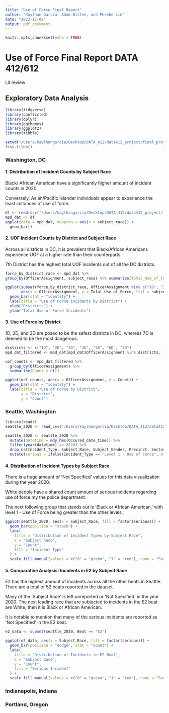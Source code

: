 ```yaml
---
title: "Use of Force Final Report"
author: "Kaylhan Garcia, Adam Billen, and Phoebe Lin"
date: "2023-12-09"
output: pdf_document
---
```


```r
knitr::opts_chunk$set(echo = TRUE)
```

# Use of Force Final Report DATA 412/612

Lit review

## Exploratory Data Analysis

```r
library(tidyverse)
library(conflicted)
library(dplyr)
library(ggthemes)
library(ggplot2)
library(tibble)
```

```r
setwd("/Users/kaylhangarcia/Desktop/DATA_412/data412_project/final_project/data-412-mpd-use-of-force")
list.files()

```

### Washington, DC

#### 1. Distribution of Incident Counts by Subject Race

Black/ African American have a significantly higher amount of incident counts in 2020.

Conversely, Asian/Pacific Islander individuals appear to experience the least instances of use of force.

```r
df <- read.csv("/Users/kaylhangarcia/Desktop/DATA_412/data412_project/final_project/data-412-mpd-use-of-force/data/UOF_DC_2020.csv")
mpd_dat <- df
ggplot(data = mpd_dat, mapping = aes(x = subject_race)) + 
  geom_bar()
```

#### 2. UOF Incident Counts by District and Subject Race

Across all districts in DC, it is prevalent that Black/African Americans experience UOF at a higher rate than their counterparts.

7th District has the highest total UOF incidents out of all the DC districts.

```r
force_by_district_race <- mpd_dat %>%
group_by(OfficerAssignment, subject_race) %>% summarize(Total_Use_of_Force = n()) #total num of cases of use of force

ggplot(subset(force_by_district_race, OfficerAssignment %in% c("1D", "2D", "3D", "4D", "5D", "6D", "7D")), 
       aes(x = OfficerAssignment, y = Total_Use_of_Force, fill = subject_race)) +
  geom_bar(stat = "identity") +
  labs(title = "Use of Force Incidents by District") +
  xlab("Districts") +
  ylab("Total Use of Force Incidents")
```

#### 3. Use of Force by District.

1D, 2D, and 3D are posed to be the safest districts in DC, whereas 7D is deemed to be the most dangerous.

```r
districts <- c("1D", "2D", "3D", "4D", "5D", "6D", "7D")
mpd_dat_filtered <- mpd_dat[mpd_dat$OfficerAssignment %in% districts, ]

uof_counts <- mpd_dat_filtered %>%
  group_by(OfficerAssignment) %>%
  summarise(Count = n())

ggplot(uof_counts, aes(x = OfficerAssignment, y = Count)) +
  geom_bar(stat = "identity") +
  labs(title = "Use of Force by District",
       x = "District",
       y = "Count")
```

### Seattle, Washington

```r
library(readr)
seattle_2020 <- read_csv("/Users/kaylhangarcia/Desktop/DATA_412/data412_project/final_project/data-412-mpd-use-of-force/data/UOF_Seattle.csv")

seattle_2020 <- seattle_2020 %>%
  mutate(datetime = mdy_hms(Occured_date_time)) %>%
  filter(year(datetime) == 2020) %>%
  drop_na(Incident_Type, Subject_Race, Subject_Gender, Precinct, Sector, Beat) %>%
  mutate(serious = ifelse(Incident_Type == "Level 1 - Use of Force", 0, 1))
```

#### 4. Distribution of Incident Types by Subject Race

There is a huge amount of \'Not Specified\' values for this data visualization during the year 2020.

White people have a shared count amount of serious incidents regarding use of force my the police department.

The next following group that stands out is \'Black or African American,\' with level 1 - Use of Force being greater than the other levels.

```r
ggplot(seattle_2020, aes(x = Subject_Race, fill = factor(serious))) +
  geom_bar(position = "stack") +
  labs(
    title = "Distribution of Incident Types by Subject Race",
    x = "Subject Race",
    y = "Count",
    fill = "Incident Type"
  ) +
  scale_fill_manual(values = c("0" = "green", "1" = "red"), name = "Serious Incident")
```

#### 5. Comparative Analysis: Incidents in E2 by Subject Race

E2 has the highest amount of incidents across all the other beats in Seattle. There are a total of 52 beats reported in the dataset.

Many of the \'Subject Race\' is left unreported or \'Not Specified\' in the year 2020. The next leading race that are subjected to incidents in the E2 beat are White, then it is Black or African American.

It is notable to mention that many of the serious incidents are reported as \'Not Specified\' in the E2 beat.

```r
e2_data <- subset(seattle_2020, Beat == "E2")

ggplot(e2_data, aes(x = Subject_Race, fill = factor(serious))) +
  geom_bar(position = "dodge", stat = "count") +
  labs(
    title = "Distribution of Incidents in E2 Beat",
    x = "Subject Race",
    y = "Count",
    fill = "Serious Incident"
  ) +
  scale_fill_manual(values = c("0" = "green", "1" = "red"), name = "Serious Incident")
```

### Indianapolis, Indiana

### Portland, Oregon
